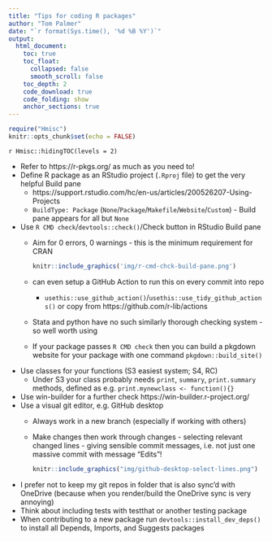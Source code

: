 ```yaml
---
title: "Tips for coding R packages"
author: "Tom Palmer"
date: "`r format(Sys.time(), '%d %B %Y')`"
output:
  html_document:
    toc: true
    toc_float:
      collapsed: false
      smooth_scroll: false
    toc_depth: 2
    code_download: true
    code_folding: show
    anchor_sections: true
---
```


```r
require("Hmisc")
knitr::opts_chunk$set(echo = FALSE)
```

`r Hmisc::hidingTOC(levels = 2)`

- Refer to https://r-pkgs.org/ as much as you need to!
- Define R package as an RStudio project (`.Rproj` file) to get the very helpful Build pane 
  - https://support.rstudio.com/hc/en-us/articles/200526207-Using-Projects
  - `BuildType: Package` (`None`/`Package`/`Makefile`/`Website`/`Custom`) - Build pane appears for all but `None`
- Use `R CMD check`/`devtools::check()`/Check button in RStudio Build pane
  - Aim for 0 errors, 0 warnings - this is the minimum requirement for CRAN

    ```r
    knitr::include_graphics('img/r-cmd-chck-build-pane.png')
    ```

  - can even setup a GitHub Action to run this on every commit into repo
    - `usethis::use_github_action()`/`usethis::use_tidy_github_actions()` or copy from https://github.com/r-lib/actions
  - Stata and python have no such similarly thorough checking system - so well worth using
  - If your package passes `R CMD check` then you can build a pkgdown website for your package with one command `pkgdown::build_site()`
- Use classes for your functions (S3 easiest system; S4, RC)
  - Under S3 your class probably needs `print`, `summary`, `print.summary` methods, defined as e.g. `print.mynewclass <- function(){}`
- Use win-builder for a further check https://win-builder.r-project.org/
- Use a visual git editor, e.g. GitHub desktop
  - Always work in a new branch (especially if working with others)
  - Make changes then work through changes - selecting relevant changed lines - giving sensible commit messages, i.e. not just one massive commit with message "Edits"!

    ```r
    knitr::include_graphics("img/github-desktop-select-lines.png")
    ```  
  
- I prefer not to keep my git repos in folder that is also sync'd with OneDrive (because when you render/build the OneDrive sync is very annoying)
- Think about including tests with testthat or another testing package
- When contributing to a new package run `devtools::install_dev_deps()` to install all Depends, Imports, and Suggests packages